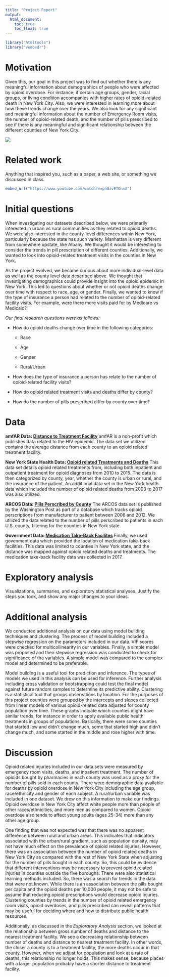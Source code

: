 ```yaml
---
title: "Project Report"
output: 
  html_document:
    toc: true
    toc_float: true
---
```


```r
library("htmltools")
library("vembedr")
```

# Motivation

Given this, our goal in this project was to find out whether there is any meaningful information about demographics of people who were affected by opioid overdose. For instance, if certain age groups, gender, racial groups, or living condition accompanies with higher rates of opioid-related death in New York City. Also, we were interested in learning more about how these trends change over the years. We also look for any significant and meaningful information about the number of Emergency Room visits, the number of opioid-related death, and the number of pills prescribed to see if there is any meaningful and significant relationship between the different counties of New York City.

![](maps.png)

# Related work

Anything that inspired you, such as a paper, a web site, or something we discussed in class.

```r

embed_url("https://www.youtube.com/watch?v=ph0zvETOnmA")
```


# Initial questions

When investigating our datasets described below, we were primarily interested in urban vs rural communities as they related to opioid deaths. We were also interested in the county-level differences within New York, particularly because the state has such variety. Manhattan is very different from somewhere upstate, like Albany. We thought it would be interesting to consider the trends in pill prescription of different counties. Additionally, we wanted to look into opioid-related treatment visits in the counties in New York.

As the project evolved, we became curious about more individual-level data as well as the county level data described above. We thought that investigating demographics could provide insight into the opioid epidemic in New York. This led to questions about whether or not opioid deaths change over time with respect to race, age, or gender. Finally, we wanted to know if the type of insurance a person had related to the number of opioid-related facility visits. For example, were there more visits paid for by Medicare vs Medicaid?

_Our final research questions were as follows:_

* How do opioid deaths change over time in the following categories:

  * Race

  * Age

  * Gender

  * Rural/Urban

* How does the type of insurance a person has relate to the number of opioid-related facility visits?

* How do opioid related treatment visits and deaths differ by county?

* How do the number of pills prescribed differ by county over time?

# Data #
  
  **amfAR Data: [Distance to Treatment Facility](<https://opioid.amfar.org/about/sources>)**
    amfAR is a non-profit which publishes data related to the HIV epidemic. The data set we utilized contains the average distance from each county to an opioid related treatment facility. 
    
  **New York State Health Data: [Opioid related Treatments and Deaths](<https://health.data.ny.gov>)**
    This data set details opioid related treatments from, including both inpatient and outpatient treatment for opioid diagnoses from 2010 to 2015. The data is then categorized by county, year, whether the county is urban or rural, and the insurance of the patient. An additional data set in the New York health data which included the number of opioid related deaths from 2003 to 2017 was also utilized. 
  
  **ARCOS Data: [Pills Perscribed by County](<https://github.com/wpinvestigative/arcos-api>)**
    The ARCOS data set is published by the Washington Post as part of a database which tracks opioid perscriptions from manufacturer to patient between 2006 and 2012. We utilized the data related to the number of pills perscribed to patients in each U.S. county, filtering for the counties in New York state. 
    
  **Government Data: [Medication Take-Back Facilites](<https://catalog.data.gov/>)**
    Finally, we used govenment data which provided the location of medication take-back facilities. This data was limited to counties in New York state, and the distance was mapped against opioid related deaths and treatments. The medication take-back facility data was collected in 2017.  


# Exploratory analysis
Visualizations, summaries, and exploratory statistical analyses. Justify the steps you took, and show any major changes to your ideas.


# Additional analysis

We conducted additional analysis on our data using model building techniques and clustering. The process of model building included a stepwise regression on the parameters included in our data. VIF scores were checked for multicollinearity in our variables. Finally, a simple model was proposed and then stepwise regression was conducted to check for significance of the variables. A simple model was compared to the complex model and determined to be preferable. 

Model building is a useful tool for prediction and inference. The types of models we used in this analysis can be used for inference. Further analysis including cross validation or bootstrapping could test the final model against future random samples to determine its predictive ability. Clustering is a statistical tool that groups observations by location. For the purposes of this project counties were grouped by the intercepts and slopes collected from linear models of various opioid-related data adjusted for county population over time. These graphs indicate which counties might have similar trends, for instance in order to apply available public health treatments in groups of populations. Basically, there were some counties that started low and didn't change much, some that started high and didn't change much, and some started in the middle and rose higher with time.

# Discussion

Opioid related injuries included in our data sets were measured by emergency room visits, deaths, and inpatient treatment. The number of opioids bought by pharmacies in each county was used as a proxy for the number of pills sold in each county. There were demographic data available for deaths by opioid overdose in New York City including the age group, race/ethnicity and gender of each subject. A rural/urban variable was included in one dataset. We drew on this information to make our findings. Opioid overdose in New York City affect white people more than people of other races/ethnicities, and more men as compared to women. Opioid overdose also tends to affect young adults (ages 25-34) more than any other age group.

One finding that was not expected was that there was no apparent difference between rural and urban areas. This indicates that indicators associated with the urban/rural gradient, such as population density, may not have much effect on the prevalence of opioid related injuries. However, there was an association between the number of opioid related deaths in New York City as compared with the rest of New York State when adjusting for the number of pills bought in each county. So, this could be evidence that different interventions may be necessary to prevent opioid related injuries in counties outside the five boroughs. There were also statistical learning methods included. So, there was a search for trends in the data that were not known. While there is an association between the pills bought per capita and the opioid deaths per 10,000 people, it may not be safe to assume that reducing opioid prescriptions would decrease opioid injuries. Clustering counties by trends in the number of opioid related emergency room visits, opioid overdoses, and pills prescribed can reveal patterns that may be useful for deciding where and how to distribute public health resources.

Additionally, as discussed in the _Exploratory Analysis_ section, we looked at the relationship between gross number of deaths and distance to the nearest treatment facility. We see a decreasing relationship between number of deaths and distance to nearest treatment facility. In other words, the closer a county is to a treatment facility, the more deaths occur in that county. However, when we adjust for population and look at a rate of deaths, this relationship no longer holds. This makes sense, because places with a larger population probably have a shorter distance to treatment facility. 


